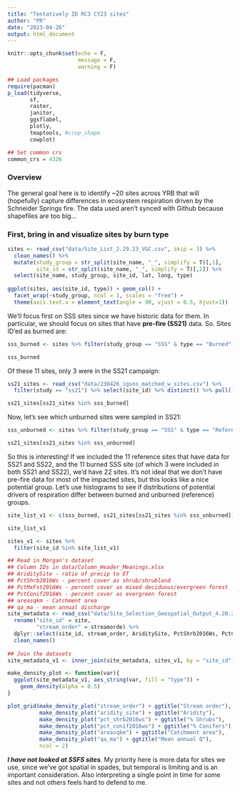 ```yaml
---
title: "Tentatively ID RC3 CY23 sites"
author: "PR"
date: "2023-04-26"
output: html_document
---
```


```r
knitr::opts_chunk$set(echo = F,
                      message = F,
                      warning = F)
```


```r

## Load packages
require(pacman)
p_load(tidyverse, 
       sf, 
       raster, 
       janitor,
       ggsflabel, 
       plotly,
       tmaptools, #crop_shape
       cowplot)

## Set common crs
common_crs = 4326

```

### Overview

The general goal here is to identify ~20 sites across YRB that will (hopefully) capture differences in ecosystem respiration driven by the Schneider Springs fire. The data used aren't synced with Github because shapefiles are too big...


### First, bring in and visualize sites by burn type

```r

sites <- read_csv("data/Site_List_2.29.23_VGC.csv", skip = 3) %>% 
  clean_names() %>% 
  mutate(study_group = str_split(site_name, "_", simplify = T)[,1], 
         site_id = str_split(site_name, "_", simplify = T)[,2]) %>% 
  select(site_name, study_group, site_id, lat, long, type)
  
ggplot(sites, aes(site_id, type)) + geom_col() + 
  facet_wrap(~study_group, ncol = 1, scales = "free") + 
  theme(axis.text.x = element_text(angle = 90, vjust = 0.5, hjust=1))

```

We'll focus first on SSS sites since we have historic data for them. In particular, we should focus on sites that have **pre-fire (SS21)** data. So. Sites ID'ed as burned are: 

```r
sss_burned <- sites %>% filter(study_group == "SSS" & type == "Burned") %>% pull(site_id)

sss_burned
```

Of these 11 sites, only 3 were in the SS21 campaign:


```r
ss21_sites <- read_csv("data/230426_igsns_matched_w_sites.csv") %>% 
  filter(study == "ss21") %>% select(site_id) %>% distinct() %>% pull()

ss21_sites[ss21_sites %in% sss_burned]

```

Now, let's see which unburned sites were sampled in SS21: 

```r

sss_unburned <- sites %>% filter(study_group == "SSS" & type == "Reference") %>% pull(site_id)

ss21_sites[ss21_sites %in% sss_unburned]
```

So this is interesting! If we included the 11 reference sites that have data for SS21 and SS22, and the 11 burned SSS site (of which 3 were included in both SS21 and SS22), we'd have 22 sites. It's not ideal that we don't have pre-fire data for most of the impacted sites, but this looks like a nice potential group. Let's use histograms to see if distributions of potential drivers of respiration differ between burned and unburned (reference) groups.

```r

site_list_v1 <- c(sss_burned, ss21_sites[ss21_sites %in% sss_unburned])

site_list_v1

sites_v1 <- sites %>%
  filter(site_id %in% site_list_v1)

## Read in Morgan's dataset
## Column IDs in data/Column_Header_Meanings.xlsx
## AriditySite - ratio of precip to ET
## PctShrb2016Ws - percent cover as shrub/shrubland
## PctMxFst2016Ws - percent cover as mixed deciduous/evergreen forest
## PctConif2016Ws - percent cover as evergreen forest
## areasqkm - Catchment area
## qa_ma - mean annual discharge
site_metadata <- read_csv("data/Site_Selection_Geospatial_Output_4.20.23.csv") %>%
  rename("site_id" = site, 
         "stream_order" = streamorde) %>%
  dplyr::select(site_id, stream_order, AriditySite, PctShrb2016Ws, PctConif2016Ws, areasqkm, qa_ma) %>% 
  clean_names()
  
## Join the datasets
site_metadata_v1 <- inner_join(site_metadata, sites_v1, by = "site_id")

make_density_plot <- function(var){
  ggplot(site_metadata_v1, aes_string(var, fill = "type")) + 
    geom_density(alpha = 0.5)
}

plot_grid(make_density_plot("stream_order") + ggtitle("Stream order"), 
          make_density_plot("aridity_site") + ggtitle("Aridity"), 
          make_density_plot("pct_shrb2016ws") + ggtitle("% Shrubs"), 
          make_density_plot("pct_conif2016ws") + ggtitle("% Conifers"), 
          make_density_plot("areasqkm") + ggtitle("Catchment area"), 
          make_density_plot("qa_ma") + ggtitle("Mean annual Q"), 
          ncol = 2)
```
***I have not looked at SSFS sites***. My priority here is more data for sites we use, since we've got spatial in spades, but temporal is limiting and is an important consideration. Also interpreting a single point in time for some sites and not others feels hard to defend to me.

